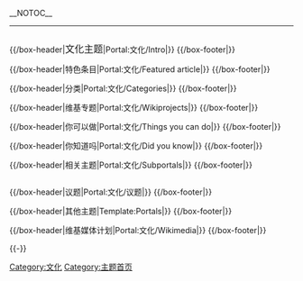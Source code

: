 {{browsebar}}__NOTOC__
----
{{Sociology browsebar}}

<div style="float:right; width:100%">

{{/box-header|<big>文化主题</big>|Portal:文化/Intro|}}
{{Portal:文化/Intro}}
{{/box-footer|}}

</div></div>

<div style="text-align:center; margin:0.25em auto 0.75em">{{purge|'''刷新页面'''}}</div>
</div>

<div class="portal-column-left-wide"> <!-- Switch to one column on narrow screens -->

{{/box-header|特色条目|Portal:文化/Featured article|}}
{{Portal:文化/Featured article}}
{{/box-footer|}}

{{Random portal component|max=4|header=特色图片|subpage=Featured picture|seed=83}}

</div>

<div class="portal-column-right-narrow"> <!-- Switch to one column on narrow screens -->

{{/box-header|分类|Portal:文化/Categories|}}
{{Portal:文化/Categories}}
{{/box-footer|}}

{{/box-header|维基专题|Portal:文化/Wikiprojects|}}
{{Portal:文化/Wikiprojects}}
{{/box-footer|}}

{{/box-header|你可以做|Portal:文化/Things you can do|}}
{{Portal:文化/Things you can do}}
{{/box-footer|}}

{{/box-header|你知道吗|Portal:文化/Did you know|}}
{{Portal:文化/Did you know}}
{{/box-footer|}}

{{/box-header|相关主题|Portal:文化/Subportals|}}
{{Portal:文化/Subportals}}
{{/box-footer|}}

</div>

<div style="float:right; width:100%">

{{/box-header|议题|Portal:文化/议题|}}
{{Portal:文化/议题}}
{{/box-footer|}}

{{/box-header|其他主题|Template:Portals|}}
{{portals}}
{{/box-footer|}}

{{/box-header|维基媒体计划|Portal:文化/Wikimedia|}}
{{Portal:文化/Wikimedia}}
{{/box-footer|}}

</div>
</div>
{{-}}

[[Category:文化|Category:文化]]
[[Category:主题首页|Category:主题首页]]